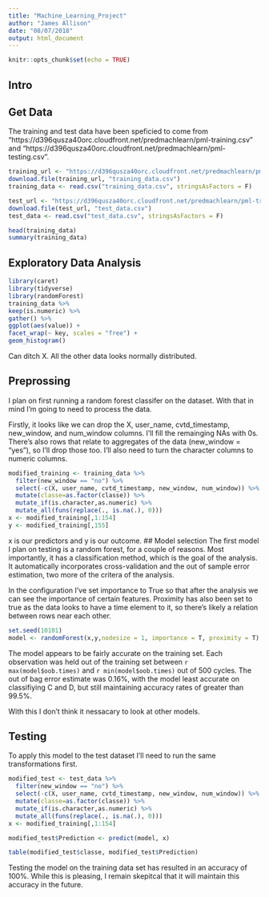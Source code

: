 ```yaml
---
title: "Machine_Learning_Project"
author: "James Allison"
date: "08/07/2018"
output: html_document
---
```


```r
knitr::opts_chunk$set(echo = TRUE)
```

## Intro

## Get Data
The training and test data have been speficied to come from "https://d396qusza40orc.cloudfront.net/predmachlearn/pml-training.csv" and "https://d396qusza40orc.cloudfront.net/predmachlearn/pml-testing.csv".

``` r
training_url <- "https://d396qusza40orc.cloudfront.net/predmachlearn/pml-training.csv"
download.file(training_url, "training_data.csv")
training_data <- read.csv("training_data.csv", stringsAsFactors = F)

test_url <- "https://d396qusza40orc.cloudfront.net/predmachlearn/pml-training.csv"
download.file(test_url, "test_data.csv")
test_data <- read.csv("test_data.csv", stringsAsFactors = F)

head(training_data)
summary(training_data)
```

## Exploratory Data Analysis

```r

library(caret)
library(tidyverse)
library(randomForest)
training_data %>%
keep(is.numeric) %>%
gather() %>%
ggplot(aes(value)) +
facet_wrap(~ key, scales = "free") +
geom_histogram()


```
Can ditch X. All the other data looks normally distributed.

## Preprossing

I plan on first running a random forest classifer on the dataset. With that in mind I'm going to need to process the data.

Firstly, it looks like we can drop the X, user_name, cvtd_timestamp, new_window, and num_window columns. I'll fill the remainging NAs with 0s. There's also rows that relate to aggregates of the data (new_window = "yes"), so I'll drop those too. I'll also need to turn the character columns to numeric columns.

``` r

modified_training <- training_data %>%
  filter(new_window == "no") %>%
  select(-c(X, user_name, cvtd_timestamp, new_window, num_window)) %>%
  mutate(classe=as.factor(classe)) %>%
  mutate_if(is.character,as.numeric) %>%
  mutate_all(funs(replace(., is.na(.), 0)))
x <- modified_training[,1:154]
y <- modified_training[,155]

```
x is our predictors and y is our outcome.
## Model selection
The first model I plan on testing is a random forest, for a couple of reasons.
Most importantly, it has a classification method, which is the goal of the analysis. It automatically incorporates cross-validation and the out of sample error estimation, two more of the critera of the analysis.

In the configuration I've set importance to True so that after the analysis we can see the importance of certain features. Proximity has also been set to true as the data looks to have a time element to it, so there's likely a relation between rows near each other.
``` r

set.seed(10101)
model <- randomForest(x,y,nodesize = 1, importance = T, proximity = T)

```

The model appears to be fairly accurate on the training set. Each observation was held out of the training set between `r max(model$oob.times)` and `r min(model$oob.times)` out of 500 cycles. The out of bag error estimate was 0.16%, with the model least accurate on classifiying C and D, but still maintaining accuracy rates of greater than 99.5%.

With this I don't think it nessacary to look at other models.

## Testing

To apply this model to the test dataset I'll need to run the same transformations first.

``` r

modified_test <- test_data %>%
  filter(new_window == "no") %>%
  select(-c(X, user_name, cvtd_timestamp, new_window, num_window)) %>%
  mutate(classe=as.factor(classe)) %>%
  mutate_if(is.character,as.numeric) %>%
  mutate_all(funs(replace(., is.na(.), 0)))
x <- modified_training[,1:154]

modified_test$Prediction <- predict(model, x)

table(modified_test$classe, modified_test$Prediction)
```

Testing the model on the training data set has resulted in an accuracy of 100%. While this is pleasing, I remain skepitcal that it will maintain this accuracy in the future.